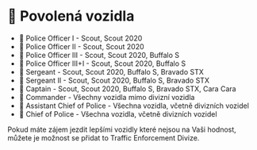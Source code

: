 
# 🚓 Povolená vozidla

- 👮 Police Officer I - Scout, Scout 2020
- 👮 Police Officer II - Scout, Scout 2020
- 👮 Police Officer III - Scout, Scout 2020, Buffalo S
- 👮 Police Officer III+I - Scout, Scout 2020, Buffalo S
- 👮 Sergeant - Scout, Scout 2020, Buffalo S, Bravado STX
- 👮 Sergeant II - Scout, Scout 2020, Buffalo S, Bravado STX
- 👮 Captain - Scout, Scout 2020, Buffalo S, Bravado STX, Cara Cara
- 👮 Commander - Všechny vozidla mimo divizní vozidla
- 👮 Assistant Chief of Police - Všechna vozidla, včetně divizních vozidel
- 👮 Chief of Police - Všechna vozidla, včetně divizních vozidel

<Callout type="info" emoji="🚓">
  Pokud máte zájem jezdit lepšími vozidly které nejsou na Vaši hodnost, můžete
  je možnost se přidat to Traffic Enforcement Divize.
</Callout>
